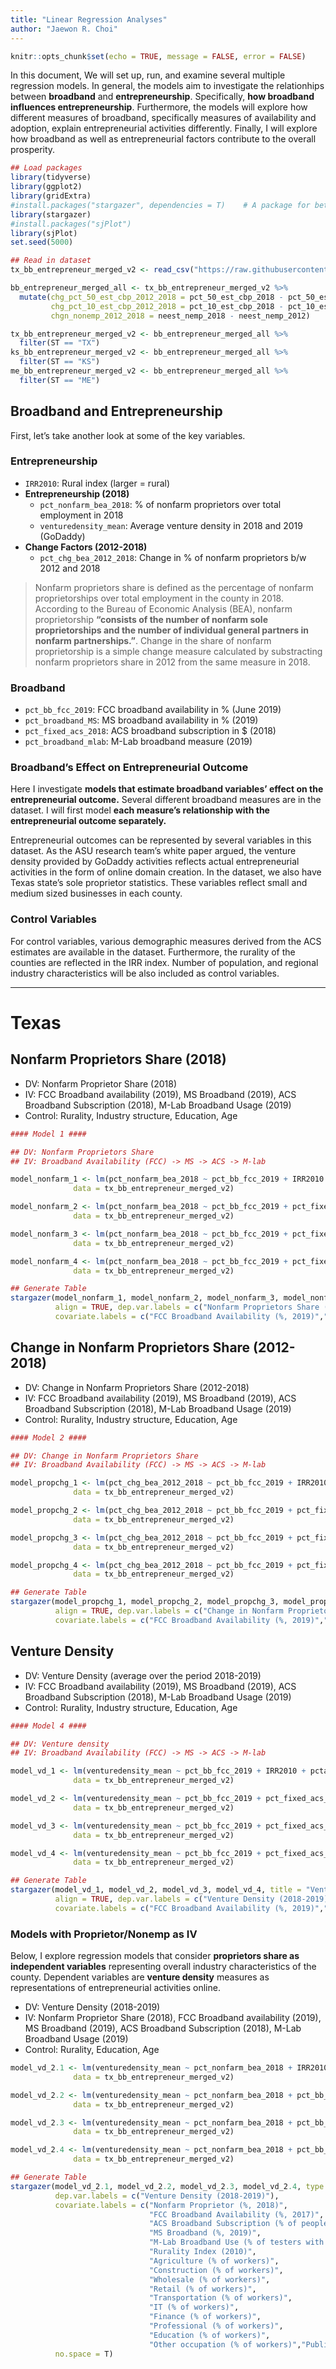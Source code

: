 ```yaml
---
title: "Linear Regression Analyses"
author: "Jaewon R. Choi"
---
```


```r
knitr::opts_chunk$set(echo = TRUE, message = FALSE, error = FALSE)
```

In this document, We will set up, run, and examine several multiple regression models. In general, the models aim to investigate the relationhips between **broadband** and **entrepreneurship**. Specifically, **how broadband influences entrepreneurship**. Furthermore, the models will explore how different measures of broadband, specifically measures of availability and adoption, explain entrepreneurial activities differently. Finally, I will explore how broadband as well as entrepreneurial factors contribute to the overall prosperity.

```r

## Load packages
library(tidyverse)
library(ggplot2)
library(gridExtra)
#install.packages("stargazer", dependencies = T)    # A package for better looking tables for results
library(stargazer)
#install.packages("sjPlot")
library(sjPlot)
set.seed(5000)

## Read in dataset
tx_bb_entrepreneur_merged_v2 <- read_csv("https://raw.githubusercontent.com/texastipi/broadband_entrepreneurship/master/Broadband-Entrepreneurship-TXKSME.csv")

bb_entrepreneur_merged_all <- tx_bb_entrepreneur_merged_v2 %>% 
  mutate(chg_pct_50_est_cbp_2012_2018 = pct_50_est_cbp_2018 - pct_50_est_cbp_2012,
         chg_pct_10_est_cbp_2012_2018 = pct_10_est_cbp_2018 - pct_10_est_cbp_2012,
         chgn_nonemp_2012_2018 = neest_nemp_2018 - neest_nemp_2012)

tx_bb_entrepreneur_merged_v2 <- bb_entrepreneur_merged_all %>% 
  filter(ST == "TX")
ks_bb_entrepreneur_merged_v2 <- bb_entrepreneur_merged_all %>% 
  filter(ST == "KS")
me_bb_entrepreneur_merged_v2 <- bb_entrepreneur_merged_all %>% 
  filter(ST == "ME")

```

## Broadband and Entrepreneurship

First, let's take another look at some of the key variables.

### Entrepreneurship

* `IRR2010`: Rural index (larger = rural)
* **Entrepreneurship (2018)**
  + `pct_nonfarm_bea_2018`: % of nonfarm proprietors over total employment in 2018
  + `venturedensity_mean`: Average venture density in 2018 and 2019 (GoDaddy)
* **Change Factors (2012-2018)**
  + `pct_chg_bea_2012_2018`: Change in % of nonfarm proprietors b/w 2012 and 2018

>Nonfarm proprietors share is defined as the percentage of nonfarm proprietorships over total employment in the county in 2018. According to the Bureau of Economic Analysis (BEA), nonfarm proprietorship **"consists of the number of nonfarm sole proprietorships and the number of individual general partners in nonfarm partnerships."**. Change in the share of nonfarm proprietorship is a simple change measure calculated by substracting nonfarm proprietors share in 2012 from the same measure in 2018. 

### Broadband

* `pct_bb_fcc_2019`: FCC broadband availability in % (June 2019)
* `pct_broadband_MS`: MS broadband availability in % (2019)
* `pct_fixed_acs_2018`: ACS broadband subscription in $ (2018)
* `pct_broadband_mlab`: M-Lab broadband measure (2019)

### Broadband's Effect on Entrepreneurial Outcome

Here I investigate **models that estimate broadband variables' effect on the entrepreneurial outcome.** Several different broadband measures are in the dataset. I will first model **each measure's relationship with the entrepreneurial outcome separately.**

Entrepreneurial outcomes can be represented by several variables in this dataset. As the ASU research team's white paper argued, the venture density provided by GoDaddy activities reflects actual entrepreneurial activities in the form of online domain creation. In the dataset, we also have Texas state's sole proprietor statistics. These variables reflect small and medium sized businesses in each county.

### Control Variables

For control variables, various demographic measures derived from the ACS estimates are available in the dataset. Furthermore, the rurality of the counties are reflected in the IRR index. Number of population, and regional industry characteristics will be also included as control variables.

***

# Texas

## Nonfarm Proprietors Share (2018)

* DV: Nonfarm Proprietor Share (2018)
* IV: FCC Broadband availability (2019), MS Broadband (2019), ACS Broadband Subscription (2018), M-Lab Broadband Usage (2019)
* Control: Rurality, Industry structure, Education, Age

```r
#### Model 1 ####

## DV: Nonfarm Proprietors Share
## IV: Broadband Availability (FCC) -> MS -> ACS -> M-lab

model_nonfarm_1 <- lm(pct_nonfarm_bea_2018 ~ pct_bb_fcc_2019 + IRR2010 + pctagriculture_2019 + pctconstruction_2019 + pctwholesale_2019 + pctretail_2019 + pcttransportation_2019 + pctinformation_2019 + pctfinance_2019 + pctprofessional_2019 + pctedu_healthcare_social_2019 + pctother_occupation_2019 + pctpublic_admin_2019 + pctlessthanhigh_2019 + pctbachelors_2019 + pctgraduate_2019 + pctmilennial_2019 + pctgenx_2019 + pctboomers_2019,
              data = tx_bb_entrepreneur_merged_v2)

model_nonfarm_2 <- lm(pct_nonfarm_bea_2018 ~ pct_bb_fcc_2019 + pct_fixed_acs_2018 + IRR2010 + pctagriculture_2019 + pctconstruction_2019 + pctwholesale_2019 + pctretail_2019 + pcttransportation_2019 + pctinformation_2019 + pctfinance_2019 + pctprofessional_2019 + pctedu_healthcare_social_2019 + pctother_occupation_2019 + pctpublic_admin_2019 + pctlessthanhigh_2019 + pctbachelors_2019 + pctgraduate_2019 + pctmilennial_2019 + pctgenx_2019 + pctboomers_2019,
              data = tx_bb_entrepreneur_merged_v2)

model_nonfarm_3 <- lm(pct_nonfarm_bea_2018 ~ pct_bb_fcc_2019 + pct_fixed_acs_2018 + pct_broadband_MS + IRR2010 + pctagriculture_2019 + pctconstruction_2019 + pctwholesale_2019 + pctretail_2019 + pcttransportation_2019 + pctinformation_2019 + pctfinance_2019 + pctprofessional_2019 + pctedu_healthcare_social_2019 + pctother_occupation_2019 + pctpublic_admin_2019 + pctlessthanhigh_2019 + pctbachelors_2019 + pctgraduate_2019 + pctmilennial_2019 + pctgenx_2019 + pctboomers_2019,
              data = tx_bb_entrepreneur_merged_v2)

model_nonfarm_4 <- lm(pct_nonfarm_bea_2018 ~ pct_bb_fcc_2019 + pct_fixed_acs_2018 + pct_broadband_MS + pct_broadband_mlab + IRR2010 + pctagriculture_2019 + pctconstruction_2019 + pctwholesale_2019 + pctretail_2019 + pcttransportation_2019 + pctinformation_2019 + pctfinance_2019 + pctprofessional_2019 + pctedu_healthcare_social_2019 + pctother_occupation_2019 + pctpublic_admin_2019 + pctlessthanhigh_2019 + pctbachelors_2019 + pctgraduate_2019 + pctmilennial_2019 + pctgenx_2019 + pctboomers_2019,
              data = tx_bb_entrepreneur_merged_v2)

## Generate Table
stargazer(model_nonfarm_1, model_nonfarm_2, model_nonfarm_3, model_nonfarm_4, title = "Nonfarm Proprietors Share Regression Results", type = "html",
          align = TRUE, dep.var.labels = c("Nonfarm Proprietors Share (2018)"),
          covariate.labels = c("FCC Broadband Availability (%, 2019)","ACS Broadband Subscription (% of people with fixed broadband subscription)","MS Broadband (%, 2019)","M-Lab Broadband (% of testers with 25/3 Mbps speed)","Rurality Index (2010)","Agriculture (% of workers)","Construction (% of workers)","Wholesale (% of workers)","Retail (% of workers)","Transportation (% of workers)","IT (% of workers)","Finance (% of workers)","Professional (% of workers)","Education (% of workers)","Other occupation (% of workers)","Public (% of workers)","Education Less than Highschool","Bachelors Degree","Graduate Degree","Millenials","GenX","Babyboomer"), no.space = TRUE)

```

## Change in Nonfarm Proprietors Share (2012-2018)

* DV: Change in Nonfarm Proprietors Share (2012-2018)
* IV: FCC Broadband availability (2019), MS Broadband (2019), ACS Broadband Subscription (2018), M-Lab Broadband Usage (2019)
* Control: Rurality, Industry structure, Education, Age

```r
#### Model 2 ####

## DV: Change in Nonfarm Proprietors Share
## IV: Broadband Availability (FCC) -> MS -> ACS -> M-lab

model_propchg_1 <- lm(pct_chg_bea_2012_2018 ~ pct_bb_fcc_2019 + IRR2010 + pctagriculture_2019 + pctconstruction_2019 + pctwholesale_2019 + pctretail_2019 + pcttransportation_2019 + pctinformation_2019 + pctfinance_2019 + pctprofessional_2019 + pctedu_healthcare_social_2019 + pctother_occupation_2019 + pctpublic_admin_2019 + pctlessthanhigh_2019 + pctbachelors_2019 + pctgraduate_2019 + pctmilennial_2019 + pctgenx_2019 + pctboomers_2019,
              data = tx_bb_entrepreneur_merged_v2)

model_propchg_2 <- lm(pct_chg_bea_2012_2018 ~ pct_bb_fcc_2019 + pct_fixed_acs_2018 + IRR2010 + pctagriculture_2019 + pctconstruction_2019 + pctwholesale_2019 + pctretail_2019 + pcttransportation_2019 + pctinformation_2019 + pctfinance_2019 + pctprofessional_2019 + pctedu_healthcare_social_2019 + pctother_occupation_2019 + pctpublic_admin_2019 + pctlessthanhigh_2019 + pctbachelors_2019 + pctgraduate_2019 + pctmilennial_2019 + pctgenx_2019 + pctboomers_2019,
              data = tx_bb_entrepreneur_merged_v2)

model_propchg_3 <- lm(pct_chg_bea_2012_2018 ~ pct_bb_fcc_2019 + pct_fixed_acs_2018 + pct_broadband_MS + IRR2010 + pctagriculture_2019 + pctconstruction_2019 + pctwholesale_2019 + pctretail_2019 + pcttransportation_2019 + pctinformation_2019 + pctfinance_2019 + pctprofessional_2019 + pctedu_healthcare_social_2019 + pctother_occupation_2019 + pctpublic_admin_2019 + pctlessthanhigh_2019 + pctbachelors_2019 + pctgraduate_2019 + pctmilennial_2019 + pctgenx_2019 + pctboomers_2019,
              data = tx_bb_entrepreneur_merged_v2)

model_propchg_4 <- lm(pct_chg_bea_2012_2018 ~ pct_bb_fcc_2019 + pct_fixed_acs_2018 + pct_broadband_MS + pct_broadband_mlab + IRR2010 + pctagriculture_2019 + pctconstruction_2019 + pctwholesale_2019 + pctretail_2019 + pcttransportation_2019 + pctinformation_2019 + pctfinance_2019 + pctprofessional_2019 + pctedu_healthcare_social_2019 + pctother_occupation_2019 + pctpublic_admin_2019 + pctlessthanhigh_2019 + pctbachelors_2019 + pctgraduate_2019 + pctmilennial_2019 + pctgenx_2019 + pctboomers_2019,
              data = tx_bb_entrepreneur_merged_v2)

## Generate Table
stargazer(model_propchg_1, model_propchg_2, model_propchg_3, model_propchg_4, title = "Change in Nonfarm Proprietors Share Regression Results", type = "html",
          align = TRUE, dep.var.labels = c("Change in Nonfarm Proprietors Share (2012-2018)"),
          covariate.labels = c("FCC Broadband Availability (%, 2019)","ACS Broadband Subscription (% of people with fixed broadband subscription)","MS Broadband (%, 2019)","M-Lab Broadband (% of testers with 25/3 Mbps speed)","Rurality Index (2010)","Agriculture (% of workers)","Construction (% of workers)","Wholesale (% of workers)","Retail (% of workers)","Transportation (% of workers)","IT (% of workers)","Finance (% of workers)","Professional (% of workers)","Education (% of workers)","Other occupation (% of workers)","Public (% of workers)","Education Less than Highschool","Bachelors Degree","Graduate Degree","Millenials","GenX","Babyboomer"), no.space = TRUE)
```

## Venture Density

* DV: Venture Density (average over the period 2018-2019)
* IV: FCC Broadband availability (2019), MS Broadband (2019), ACS Broadband Subscription (2018), M-Lab Broadband Usage (2019)
* Control: Rurality, Industry structure, Education, Age

```r
#### Model 4 ####

## DV: Venture density
## IV: Broadband Availability (FCC) -> MS -> ACS -> M-lab

model_vd_1 <- lm(venturedensity_mean ~ pct_bb_fcc_2019 + IRR2010 + pctagriculture_2019 + pctconstruction_2019 + pctwholesale_2019 + pctretail_2019 + pcttransportation_2019 + pctinformation_2019 + pctfinance_2019 + pctprofessional_2019 + pctedu_healthcare_social_2019 + pctother_occupation_2019 + pctpublic_admin_2019 + pctlessthanhigh_2019 + pctbachelors_2019 + pctgraduate_2019 + pctmilennial_2019 + pctgenx_2019 + pctboomers_2019,
              data = tx_bb_entrepreneur_merged_v2)

model_vd_2 <- lm(venturedensity_mean ~ pct_bb_fcc_2019 + pct_fixed_acs_2018 + IRR2010 + pctagriculture_2019 + pctconstruction_2019 + pctwholesale_2019 + pctretail_2019 + pcttransportation_2019 + pctinformation_2019 + pctfinance_2019 + pctprofessional_2019 + pctedu_healthcare_social_2019 + pctother_occupation_2019 + pctpublic_admin_2019 + pctlessthanhigh_2019 + pctbachelors_2019 + pctgraduate_2019 + pctmilennial_2019 + pctgenx_2019 + pctboomers_2019,
              data = tx_bb_entrepreneur_merged_v2)

model_vd_3 <- lm(venturedensity_mean ~ pct_bb_fcc_2019 + pct_fixed_acs_2018 + pct_broadband_MS + IRR2010 + pctagriculture_2019 + pctconstruction_2019 + pctwholesale_2019 + pctretail_2019 + pcttransportation_2019 + pctinformation_2019 + pctfinance_2019 + pctprofessional_2019 + pctedu_healthcare_social_2019 + pctother_occupation_2019 + pctpublic_admin_2019 + pctlessthanhigh_2019 + pctbachelors_2019 + pctgraduate_2019 + pctmilennial_2019 + pctgenx_2019 + pctboomers_2019,
              data = tx_bb_entrepreneur_merged_v2)

model_vd_4 <- lm(venturedensity_mean ~ pct_bb_fcc_2019 + pct_fixed_acs_2018 + pct_broadband_MS + pct_broadband_mlab + IRR2010 + pctagriculture_2019 + pctconstruction_2019 + pctwholesale_2019 + pctretail_2019 + pcttransportation_2019 + pctinformation_2019 + pctfinance_2019 + pctprofessional_2019 + pctedu_healthcare_social_2019 + pctother_occupation_2019 + pctpublic_admin_2019 + pctlessthanhigh_2019 + pctbachelors_2019 + pctgraduate_2019 + pctmilennial_2019 + pctgenx_2019 + pctboomers_2019,
              data = tx_bb_entrepreneur_merged_v2)

## Generate Table
stargazer(model_vd_1, model_vd_2, model_vd_3, model_vd_4, title = "Venture Density Regression Results", type = "html",
          align = TRUE, dep.var.labels = c("Venture Density (2018-2019)"),
          covariate.labels = c("FCC Broadband Availability (%, 2019)","ACS Broadband Subscription (% of people with fixed broadband subscription)","MS Broadband (%, 2019)","M-Lab Broadband (% of testers with 25/3 Mbps speed)","Rurality Index (2010)","Agriculture (% of workers)","Construction (% of workers)","Wholesale (% of workers)","Retail (% of workers)","Transportation (% of workers)","IT (% of workers)","Finance (% of workers)","Professional (% of workers)","Education (% of workers)","Other occupation (% of workers)","Public (% of workers)","Education Less than Highschool","Bachelors Degree","Graduate Degree","Millenials","GenX","Babyboomer"), no.space = TRUE)

```

### Models with Proprietor/Nonemp as IV

Below, I explore regression models that consider **proprietors share as independent variables** representing overall industry characteristics of the county. Dependent variables are **venture density** measures as representations of entrepreneurial activities online.

* DV: Venture Density (2018-2019)
* IV: Nonfarm Proprietor Share (2018), FCC Broadband availability (2019), MS Broadband (2019), ACS Broadband Subscription (2018), M-Lab Broadband Usage (2019)
* Control: Rurality, Education, Age

```r

model_vd_2.1 <- lm(venturedensity_mean ~ pct_nonfarm_bea_2018 + IRR2010 + pctagriculture_2019 + pctconstruction_2019 + pctwholesale_2019 + pctretail_2019 + pcttransportation_2019 + pctinformation_2019 + pctfinance_2019 + pctprofessional_2019 + pctedu_healthcare_social_2019 + pctother_occupation_2019 + pctpublic_admin_2019 + pctlessthanhigh_2019 + pctbachelors_2019 + pctgraduate_2019 + pctmilennial_2019 + pctgenx_2019 + pctboomers_2019,
              data = tx_bb_entrepreneur_merged_v2)

model_vd_2.2 <- lm(venturedensity_mean ~ pct_nonfarm_bea_2018 + pct_bb_fcc_2019 + IRR2010 + pctagriculture_2019 + pctconstruction_2019 + pctwholesale_2019 + pctretail_2019 + pcttransportation_2019 + pctinformation_2019 + pctfinance_2019 + pctprofessional_2019 + pctedu_healthcare_social_2019 + pctother_occupation_2019 + pctpublic_admin_2019 + pctlessthanhigh_2019 + pctbachelors_2019 + pctgraduate_2019 + pctmilennial_2019 + pctgenx_2019 + pctboomers_2019,
              data = tx_bb_entrepreneur_merged_v2)

model_vd_2.3 <- lm(venturedensity_mean ~ pct_nonfarm_bea_2018 + pct_bb_fcc_2019 + pct_fixed_acs_2018 + IRR2010 + pctagriculture_2019 + pctconstruction_2019 + pctwholesale_2019 + pctretail_2019 + pcttransportation_2019 + pctinformation_2019 + pctfinance_2019 + pctprofessional_2019 + pctedu_healthcare_social_2019 + pctother_occupation_2019 + pctpublic_admin_2019 + pctlessthanhigh_2019 + pctbachelors_2019 + pctgraduate_2019 + pctmilennial_2019 + pctgenx_2019 + pctboomers_2019,
              data = tx_bb_entrepreneur_merged_v2)

model_vd_2.4 <- lm(venturedensity_mean ~ pct_nonfarm_bea_2018 + pct_bb_fcc_2019 + pct_fixed_acs_2018 + pct_broadband_MS + pct_broadband_mlab + IRR2010 + pctagriculture_2019 + pctconstruction_2019 + pctwholesale_2019 + pctretail_2019 + pcttransportation_2019 + pctinformation_2019 + pctfinance_2019 + pctprofessional_2019 + pctedu_healthcare_social_2019 + pctother_occupation_2019 + pctpublic_admin_2019 + pctlessthanhigh_2019 + pctbachelors_2019 + pctgraduate_2019 + pctmilennial_2019 + pctgenx_2019 + pctboomers_2019,
              data = tx_bb_entrepreneur_merged_v2)

## Generate Table
stargazer(model_vd_2.1, model_vd_2.2, model_vd_2.3, model_vd_2.4, type = "html", align = T,
          dep.var.labels = c("Venture Density (2018-2019)"),
          covariate.labels = c("Nonfarm Proprietor (%, 2018)",
                               "FCC Broadband Availability (%, 2017)",
                               "ACS Broadband Subscription (% of people with fixed broadband subscription)",
                               "MS Broadband (%, 2019)",
                               "M-Lab Broadband Use (% of testers with 25/3 Mbps speed)",
                               "Rurality Index (2010)",
                               "Agriculture (% of workers)",
                               "Construction (% of workers)",
                               "Wholesale (% of workers)",
                               "Retail (% of workers)",
                               "Transportation (% of workers)",
                               "IT (% of workers)",
                               "Finance (% of workers)",
                               "Professional (% of workers)",
                               "Education (% of workers)",
                               "Other occupation (% of workers)","Public (% of workers)","Education Less than Highschool","Bachelors Degree","Graduate Degree","Millenials","GenX","Babyboomer"),
          no.space = T)


```



